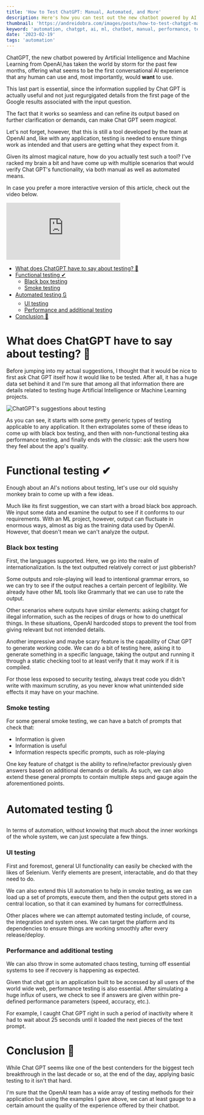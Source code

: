 ```yaml
---
title: 'How to Test ChatGPT: Manual, Automated, and More'
description: Here's how you can test out the new chatbot powered by AI and ML
thumbnail: 'https://andreidobra.com/images/posts/how-to-test-chatgpt-manual-automated-more/testing_chat_gpt_header.png'
keyword: 'automation, chatgpt, ai, ml, chatbot, manual, performance, testing, test, qa, quality assurance, software testing'
date: '2023-02-19'
tags: 'automation'
---
```


ChatGPT, the new chatbot powered by Artificial Intelligence and Machine Learning from OpenAI,has taken the world by storm for the past few months, offering what seems to be the first conversational AI experience that any human can use and, most importantly, would **want** to use.

This last part is essential, since the information supplied by Chat GPT is actually useful and not just regurgigated details from the first page of the Google results associated with the input question.

The fact that it works so seamless and can refine its output based on further clarification or demands, can make Chat GPT seem _magical_.

Let's not forget, however, that this is still a tool developed by the team at OpenAI and, like with any application, testing is needed to ensure things work as intended and that users are getting what they expect from it.

Given its almost magical nature, how do you actually test such a tool? I've racked my brain a bit and have come up with multiple scenarios that would verify Chat GPT's functionality, via both manual as well as automated means.

In case you prefer a more interactive version of this article, check out the video below.

<iframe
  class="video"
  src="https://www.youtube.com/embed/1cuCYJX3PJ8"
  title="YouTube video player"
  frameborder="0"
  allow="accelerometer; autoplay; clipboard-write; encrypted-media; gyroscope; picture-in-picture; web-share"
  allowfullscreen
></iframe>

- [What does ChatGPT have to say about testing? 🤖](#what-does-chatgpt-have-to-say-about-testing-)
- [Functional testing ✔](#functional-testing-)
  - [Black box testing](#black-box-testing)
  - [Smoke testing](#smoke-testing)
- [Automated testing 🔃](#automated-testing-)
  - [UI testing](#ui-testing)
  - [Performance and additional testing](#performance-and-additional-testing)
- [Conclusion 🏁](#conclusion-)

# What does ChatGPT have to say about testing? 🤖

Before jumping into my actual suggestions, I thought that it would be nice to first ask Chat GPT itself how it would like to be tested. After all, it has a huge data set behind it and I'm sure that among all that information there are details related to testing huge Artificial Intelligence or Machine Learning projects.

![ChatGPT's suggestions about testing](https://andreidobra.com/images/posts/how-to-test-chatgpt-manual-automated-more/chatgpt_testing_suggestions.png)

As you can see, it starts with some pretty generic types of testing applicable to any application. It then extrapolates some of these ideas to come up with black box testing, and then with non-functional testing aka performance testing, and finally ends with the _classic_: ask the users how they feel about the app's quality.

# Functional testing ✔

Enough about an AI's notions about testing, let's use our old squishy monkey brain to come up with a few ideas.

Much like its first suggestion, we can start with a broad black box approach. We input some data and examine the output to see if it conforms to our requirements. With an ML project, however, output can fluctuate in enormous ways, almost as big as the training data used by OpenAI. However, that doesn't mean we can't analyze the output.

### Black box testing

First, the languages supported. Here, we go into the realm of internationalization. Is the text outputted relatively correct or just gibberish?

Some outputs and role-playing will lead to intentional grammar errors, so we can try to see if the output reaches a certain percent of legibility. We already have other ML tools like Grammarly that we can use to rate the output.

Other scenarios where outputs have similar elements: asking chatgpt for illegal information, such as the recipes of drugs or how to do unethical things. In these situations, OpenAI hardcoded stops to prevent the tool from giving relevant but not intended details.

Another impressive and maybe scary feature is the capability of Chat GPT to generate working code. We can do a bit of testing here, asking it to generate something in a specific language, taking the output and running it through a static checking tool to at least verify that it may work if it is compiled.

For those less exposed to security testing, always treat code you didn't write with maximum scrutiny, as you never know what unintended side effects it may have on your machine.

### Smoke testing

For some general smoke testing, we can have a batch of prompts that check that:

- Information is given
- Information is useful
- Information respects specific prompts, such as role-playing

One key feature of chatgpt is the ability to refine/refactor previously given answers based on additional demands or details. As such, we can also extend these general prompts to contain multiple steps and gauge again the aforementioned points.

# Automated testing 🔃

In terms of automation, without knowing that much about the inner workings of the whole system, we can just speculate a few things.

### UI testing

First and foremost, general UI functionality can easily be checked with the likes of Selenium. Verify elements are present, interactable, and do that they need to do.

We can also extend this UI automation to help in smoke testing, as we can load up a set of prompts, execute them, and then the output gets stored in a central location, so that it can examined by humans for correctfulness.

Other places where we can attempt automated testing include, of course, the integration and system ones. We can target the platform and its dependencies to ensure things are working smoothly after every release/deploy.

### Performance and additional testing

We can also throw in some automated chaos testing, turning off essential systems to see if recovery is happening as expected.

Given that chat gpt is an application built to be accessed by all users of the world wide web, performance testing is also essential. After simulating a huge influx of users, we check to see if answers are given within pre-defined performance parameters (speed, accuracy, etc.).

For example, I caught Chat GPT right in such a period of inactivity where it had to wait about 25 seconds until it loaded the next pieces of the text prompt.

# Conclusion 🏁

While Chat GPT seems like one of the best contenders for the biggest tech breakthrough in the last decade or so, at the end of the day, applying basic testing to it isn't that hard.

I'm sure that the OpenAI team has a wide array of testing methods for their application but using the examples I gave above, we can at least gauge to a certain amount the quality of the experience offered by their chatbot.

